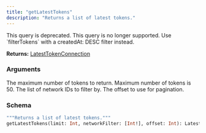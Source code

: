 ```yaml
---
title: "getLatestTokens"
description: "Returns a list of latest tokens."
---
```


<Warning>
  This query is deprecated. This query is no longer supported. Use `filterTokens` with a createdAt: DESC filter instead.
</Warning>

**Returns:** [LatestTokenConnection](/api-reference/types#latesttokenconnection)

### Arguments

<ResponseField name="limit" type="Int">
  The maximum number of tokens to return. Maximum number of tokens is 50.
</ResponseField>

<ResponseField name="networkFilter" type="[Int!]">
  The list of network IDs to filter by.
</ResponseField>

<ResponseField name="offset" type="Int">
  The offset to use for pagination.
</ResponseField>

### Schema


```graphql 
"""Returns a list of latest tokens."""
getLatestTokens(limit: Int, networkFilter: [Int!], offset: Int): LatestTokenConnection @deprecated(reason: "This query is no longer supported. Use `filterTokens` with a createdAt: DESC filter instead.")
```
